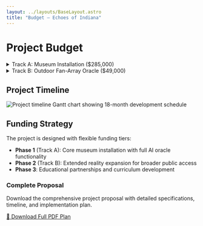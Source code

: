 ```yaml
---
layout: ../layouts/BaseLayout.astro
title: "Budget — Echoes of Indiana"
---
```



<NavBar />

<div class="max-w-4xl mx-auto px-4 py-16">

# Project Budget

<div class="space-y-8">

<details class="bg-brand-navy/30 rounded-lg border border-brand-teal/20 overflow-hidden">
  <summary class="px-6 py-4 bg-brand-teal/10 cursor-pointer hover:bg-brand-teal/20 transition-colors font-bold text-brand-teal">
    Track A: Museum Installation ($285,000)
  </summary>
  <div class="p-6">
    
**Phase 1 – Portable Kiosk (55″ Transparent OLED)**

| Item | Cost |
|------|------|
| LG 55EW5G OLED + pedestal | $14,000 |
| RTX 4090 workstation + UPS | $8,000 |
| Mic / depth / directional speaker | $3,500 |
| Unreal development (3 months) | $19,500 |
| AI tokens + 10% buffer | $3,000 |
| **Phase 1 Total** | **$48,000** |

**Phase 2 – Landmark Scrim Wall**

| Item | Cost |
|------|------|
| 8×8 ft Hologauze + 12 klm laser projector + hush box | $35,000 |
| Secondary workstation (fail-over) | $9,000 |
| Truss, black drape, light grid | $12,000 |
| Unreal polish, crowd queuing | $18,000 |
| Install, marketing, 10% buffer | $51,000 |
| **Phase 2 Total** | **≈ $165,000** |

  </div>
</details>

<details class="bg-brand-navy/30 rounded-lg border border-brand-amber/20 overflow-hidden">
  <summary class="px-6 py-4 bg-brand-amber/10 cursor-pointer hover:bg-brand-amber/20 transition-colors font-bold text-brand-amber">
    Track B: Outdoor Fan-Array Oracle ($49,000)
  </summary>
  <div class="p-6">
    
| Item | Cost |
|------|------|
| 4 × 65 cm Hypervsn fans + controller | $20,000 |
| Acrylic baffle, steel frame | $4,000 |
| Workstation | $8,000 |
| Sensor stack | $3,500 |
| Unreal dev (4 months) + AI | $12,000 |
| Contingency | $1,500 |
| **Total Track B** | **$49,000** |

*Note: Fan-array hum ~60 dB after baffling; monthly rotor maintenance required; night-time lighting optional.*

  </div>
</details>

</div>

## Project Timeline

<div class="my-12">
  <img src="/img/timeline.png" alt="Project timeline Gantt chart showing 18-month development schedule" class="w-full rounded-lg shadow-lg" />
</div>

## Funding Strategy

The project is designed with flexible funding tiers:

- **Phase 1** (Track A): Core museum installation with full AI oracle functionality
- **Phase 2** (Track B): Extended reality expansion for broader public access
- **Phase 3**: Educational partnerships and curriculum development

<div class="mt-12 p-6 bg-brand-magenta/10 rounded-lg border border-brand-magenta/20">
  <h3 class="text-brand-magenta text-xl font-bold mb-4">Complete Proposal</h3>
  <p class="text-gray-300 mb-4">
    Download the comprehensive project proposal with detailed specifications, timeline, and implementation plan.
  </p>
  <a 
    href="/docs/echoes-indiana-full-proposal.pdf" 
    download 
    class="inline-flex items-center px-4 py-2 bg-brand-magenta text-white font-medium rounded hover:bg-brand-magenta/80 transition-colors"
  >
    📄 Download Full PDF Plan
  </a>
</div>

</div>